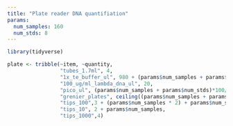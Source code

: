 ```yaml
---
title: "Plate reader DNA quantifiation"
params:
  num_samples: 160
  num_stds: 8
---
```


```r
library(tidyverse)
```

```r
plate <- tribble(~item, ~quantity,
                 "tubes_1.7ml", 4, 
                 "1x_te_buffer_ul", 980 + (params$num_samples + params$num_stds)*100,
                 "100_ug/ml_lambda_dna_ul", 20,
                 "pico_ul", (params$num_samples + params$num_stds)*100/200, 
                 "grenier_plates", ceiling((params$num_samples + params$num_stds)/96), 
                 "tips_100",3 + (params$num_samples * 2) + params$num_stds,
                 "tips_10", 2 + params$num_samples,
                 "tips_1000",4)
```

